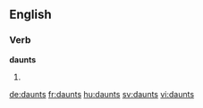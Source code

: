 
==English==

===Verb===
'''daunts'''

# {{en-third-person singular of|daunt}}

[[de:daunts]]
[[fr:daunts]]
[[hu:daunts]]
[[sv:daunts]]
[[vi:daunts]]